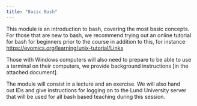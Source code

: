 ```yaml
---
title: "Basic Bash"
---
```


This module is an introduction to bash, covering the most basic concepts. For those that are new to bash, we recommend trying out an online tutorial for bash for beginners prior to the course in addition to this, for instance [https://evomics.org/learning/unix-tutorial/Links](https://evomics.org/learning/unix-tutorial/)

Those with Windows computers will also need to prepare to be able to use a terminal on their computers, we provide background instructions \[in the attached document\].

The module will consist in a lecture and an exercise. We will also hand out IDs and give instructions for logging on to the Lund University server that will be used for all bash based teaching during this session. 
